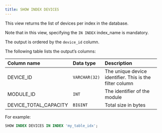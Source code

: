 ---
title: SHOW INDEX DEVICES
---

This view returns the list of devices per index in the database.

Note that in this view, specifying the `IN INDEX` index_name is mandatory.

The output is ordered by the `device_id` column.

The following table lists the output’s columns:

|Column name|Data type|Description|
| :- | :- | :- |
|DEVICE_ID|`VARCHAR(32)`|The unique device identifier. This is the filter column|
|MODULE_ID|`INT`|The identifier of the module|
|DEVICE_TOTAL_CAPACITY|`BIGINT`|Total size in bytes|

For example:

```sql
SHOW INDEX DEVICES IN INDEX 'my_table_idx';
```

